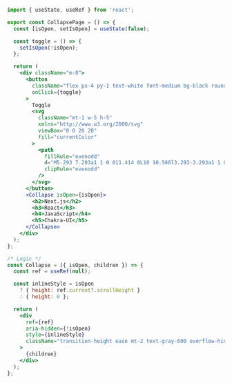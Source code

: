 ```jsx
import { useState, useRef } from 'react';

export const CollapsePage = () => {
  const [isOpen, setIsOpen] = useState(false);

  const toggle = () => {
    setIsOpen(!isOpen);
  };

  return (
    <div className="m-8">
      <button
        className="flex px-4 py-1 text-white font-medium bg-black rounded focus:outline-none"
        onClick={toggle}
      >
        Toggle
        <svg
          className="mt-1 w-5 h-5"
          xmlns="http://www.w3.org/2000/svg"
          viewBox="0 0 20 20"
          fill="currentColor"
        >
          <path
            fillRule="evenodd"
            d="M5.293 7.293a1 1 0 011.414 0L10 10.586l3.293-3.293a1 1 0 111.414 1.414l-4 4a1 1 0 01-1.414 0l-4-4a1 1 0 010-1.414z"
            clipRule="evenodd"
          />
        </svg>
      </button>
      <Collapse isOpen={isOpen}>
        <h2>Next.js</h2>
        <h3>React</h3>
        <h4>JavaScript</h4>
        <h5>Chakra-UI</h5>
      </Collapse>
    </div>
  );
};

/* Logic */
const Collapse = ({ isOpen, children }) => {
  const ref = useRef(null);

  const inlineStyle = isOpen
    ? { height: ref.current?.scrollHeight }
    : { height: 0 };

  return (
    <div
      ref={ref}
      aria-hidden={!isOpen}
      style={inlineStyle}
      className="transition-height ease mt-2 text-gray-600 overflow-hidden duration-300"
    >
      {children}
    </div>
  );
};
```
